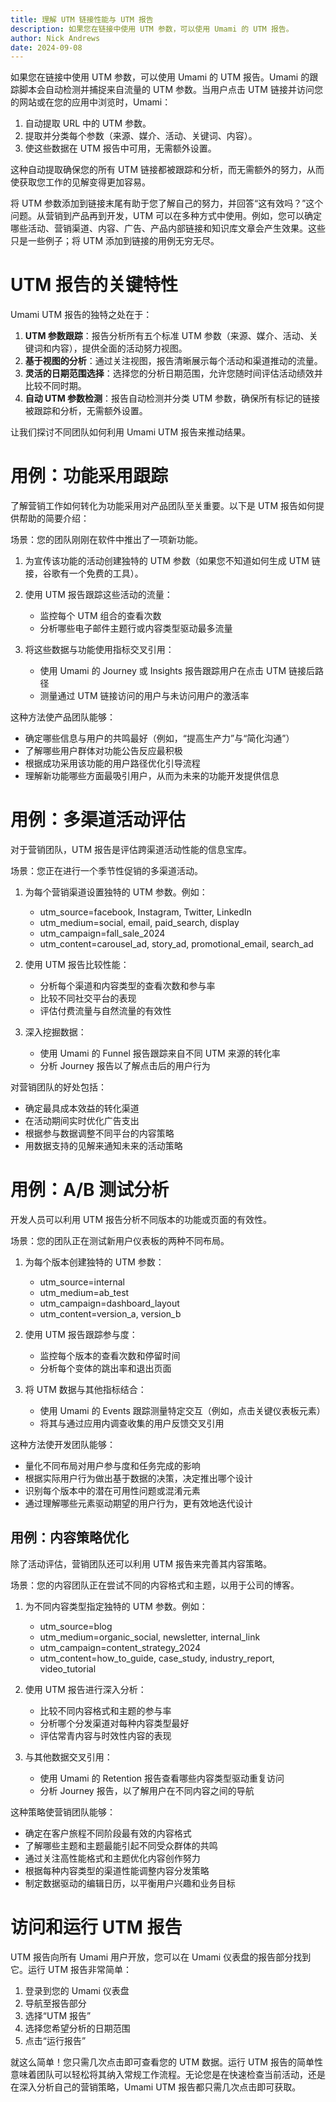 ```yaml
---
title: 理解 UTM 链接性能与 UTM 报告
description: 如果您在链接中使用 UTM 参数，可以使用 Umami 的 UTM 报告。
author: Nick Andrews
date: 2024-09-08
---
```


如果您在链接中使用 UTM 参数，可以使用 Umami 的 UTM 报告。Umami 的跟踪脚本会自动检测并捕捉来自流量的 UTM 参数。当用户点击 UTM 链接并访问您的网站或在您的应用中浏览时，Umami：

1. 自动提取 URL 中的 UTM 参数。
2. 提取并分类每个参数（来源、媒介、活动、关键词、内容）。
3. 使这些数据在 UTM 报告中可用，无需额外设置。

这种自动提取确保您的所有 UTM 链接都被跟踪和分析，而无需额外的努力，从而使获取您工作的见解变得更加容易。

将 UTM 参数添加到链接末尾有助于您了解自己的努力，并回答“这有效吗？”这个问题。从营销到产品再到开发，UTM 可以在多种方式中使用。例如，您可以确定哪些活动、营销渠道、内容、广告、产品内部链接和知识库文章会产生效果。这些只是一些例子；将 UTM 添加到链接的用例无穷无尽。

# UTM 报告的关键特性

Umami UTM 报告的独特之处在于：

1. **UTM 参数跟踪**：报告分析所有五个标准 UTM 参数（来源、媒介、活动、关键词和内容），提供全面的活动努力视图。
2. **基于视图的分析**：通过关注视图，报告清晰展示每个活动和渠道推动的流量。
3. **灵活的日期范围选择**：选择您的分析日期范围，允许您随时间评估活动绩效并比较不同时期。
4. **自动 UTM 参数检测**：报告自动检测并分类 UTM 参数，确保所有标记的链接被跟踪和分析，无需额外设置。

让我们探讨不同团队如何利用 Umami UTM 报告来推动结果。

# 用例：功能采用跟踪

了解营销工作如何转化为功能采用对产品团队至关重要。以下是 UTM 报告如何提供帮助的简要介绍：

场景：您的团队刚刚在软件中推出了一项新功能。

1. 为宣传该功能的活动创建独特的 UTM 参数（如果您不知道如何生成 UTM 链接，谷歌有一个免费的工具）。
2. 使用 UTM 报告跟踪这些活动的流量：

   - 监控每个 UTM 组合的查看次数
   - 分析哪些电子邮件主题行或内容类型驱动最多流量

3. 将这些数据与功能使用指标交叉引用：

   - 使用 Umami 的 Journey 或 Insights 报告跟踪用户在点击 UTM 链接后路径
   - 测量通过 UTM 链接访问的用户与未访问用户的激活率

这种方法使产品团队能够：

- 确定哪些信息与用户的共鸣最好（例如，“提高生产力”与“简化沟通”）
- 了解哪些用户群体对功能公告反应最积极
- 根据成功采用该功能的用户路径优化引导流程
- 理解新功能哪些方面最吸引用户，从而为未来的功能开发提供信息

# 用例：多渠道活动评估

对于营销团队，UTM 报告是评估跨渠道活动性能的信息宝库。

场景：您正在进行一个季节性促销的多渠道活动。

1. 为每个营销渠道设置独特的 UTM 参数。例如：

   - utm_source=facebook, Instagram, Twitter, LinkedIn
   - utm_medium=social, email, paid_search, display
   - utm_campaign=fall_sale_2024
   - utm_content=carousel_ad, story_ad, promotional_email, search_ad

2. 使用 UTM 报告比较性能：

   - 分析每个渠道和内容类型的查看次数和参与率
   - 比较不同社交平台的表现
   - 评估付费流量与自然流量的有效性

3. 深入挖掘数据：

   - 使用 Umami 的 Funnel 报告跟踪来自不同 UTM 来源的转化率
   - 分析 Journey 报告以了解点击后的用户行为

对营销团队的好处包括：

- 确定最具成本效益的转化渠道
- 在活动期间实时优化广告支出
- 根据参与数据调整不同平台的内容策略
- 用数据支持的见解来通知未来的活动策略

# 用例：A/B 测试分析

开发人员可以利用 UTM 报告分析不同版本的功能或页面的有效性。

场景：您的团队正在测试新用户仪表板的两种不同布局。

1. 为每个版本创建独特的 UTM 参数：

   - utm_source=internal
   - utm_medium=ab_test
   - utm_campaign=dashboard_layout
   - utm_content=version_a, version_b

2. 使用 UTM 报告跟踪参与度：

   - 监控每个版本的查看次数和停留时间
   - 分析每个变体的跳出率和退出页面

3. 将 UTM 数据与其他指标结合：

   - 使用 Umami 的 Events 跟踪测量特定交互（例如，点击关键仪表板元素）
   - 将其与通过应用内调查收集的用户反馈交叉引用

这种方法使开发团队能够：

- 量化不同布局对用户参与度和任务完成的影响
- 根据实际用户行为做出基于数据的决策，决定推出哪个设计
- 识别每个版本中的潜在可用性问题或混淆元素
- 通过理解哪些元素驱动期望的用户行为，更有效地迭代设计

## 用例：内容策略优化

除了活动评估，营销团队还可以利用 UTM 报告来完善其内容策略。

场景：您的内容团队正在尝试不同的内容格式和主题，以用于公司的博客。

1. 为不同内容类型指定独特的 UTM 参数。例如：

   - utm_source=blog
   - utm_medium=organic_social, newsletter, internal_link
   - utm_campaign=content_strategy_2024
   - utm_content=how_to_guide, case_study, industry_report, video_tutorial

2. 使用 UTM 报告进行深入分析：

   - 比较不同内容格式和主题的参与率
   - 分析哪个分发渠道对每种内容类型最好
   - 评估常青内容与时效性内容的表现

3. 与其他数据交叉引用：
   - 使用 Umami 的 Retention 报告查看哪些内容类型驱动重复访问
   - 分析 Journey 报告，以了解用户在不同内容之间的导航

这种策略使营销团队能够：

- 确定在客户旅程不同阶段最有效的内容格式
- 了解哪些主题和主题最能引起不同受众群体的共鸣
- 通过关注高性能格式和主题优化内容创作努力
- 根据每种内容类型的渠道性能调整内容分发策略
- 制定数据驱动的编辑日历，以平衡用户兴趣和业务目标

# 访问和运行 UTM 报告

UTM 报告向所有 Umami 用户开放，您可以在 Umami 仪表盘的报告部分找到它。运行 UTM 报告非常简单：

1. 登录到您的 Umami 仪表盘
2. 导航至报告部分
3. 选择“UTM 报告”
4. 选择您希望分析的日期范围
5. 点击“运行报告”

就这么简单！您只需几次点击即可查看您的 UTM 数据。运行 UTM 报告的简单性意味着团队可以轻松将其纳入常规工作流程。无论您是在快速检查当前活动，还是在深入分析自己的营销策略，Umami UTM 报告都只需几次点击即可获取。